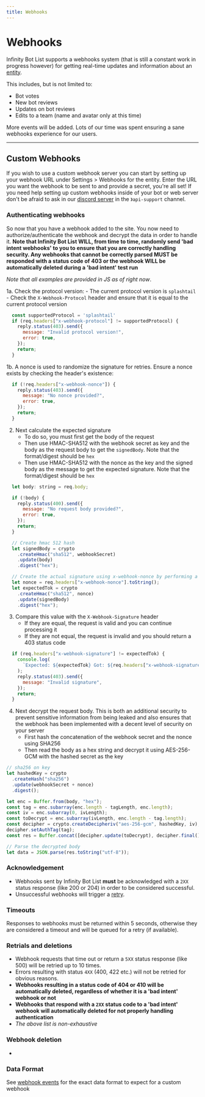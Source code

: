 ```yaml
---
title: Webhooks
---
```


# Webhooks

Infinity Bot List supports a webhooks system (that is still a constant work in progress however) for getting real-time updates and information about an [entity](./entity).

This includes, but is not limited to:

- Bot votes
- New bot reviews
- Updates on bot reviews
- Edits to a team (name and avatar only at this time)

More events will be added. Lots of our time was spent ensuring a sane webhooks experience for our users.

---

## Custom Webhooks

If you wish to use a custom webhook server you can start by setting up your webhook URL under Settings > Webhooks for the entity. Enter the URL you want the webhook to be sent to and provide a secret, you're all set! If you need help setting up custom webhooks inside of your bot or web server don't be afraid to ask in our [discord server](https://infinitybotlist.com/join) in the `》api-support` channel.

### Authenticating webhooks

So now that you have a webhook added to the site. You now need to authorize/authenticate the webhook and decrypt the data in order to handle it. **Note that Infinity Bot List WILL, from time to time, randomly send 'bad intent webhooks' to you to ensure that you are correctly handling security. Any webhooks that cannot be correctly parsed MUST be responded with a status code of 403 or the webhook WILL be automatically deleted during a 'bad intent' test run**

*Note that all examples are provided in JS as of right now*.

1a. Check the protocol version:
	- The current protocol version is `splashtail`
	- Check the `X-Webhook-Protocol` header and ensure that it is equal to the current protocol version

```js
  const supportedProtocol = 'splashtail'
  if (req.headers["x-webhook-protocol"] != supportedProtocol) {
    reply.status(403).send({
      message: "Invalid protocol version!",
      error: true,
    });
    return;
  }
```

1b. A nonce is used to randomize the signature for retries. Ensure a nonce exists by checking the header's existence:

```js
  if (!req.headers["x-webhook-nonce"]) {
    reply.status(403).send({
      message: "No nonce provided?",
      error: true,
    });
    return;
  }
```

2. Next calculate the expected signature
	- To do so, you must first get the body of the request
	- Then use HMAC-SHA512 with the webhook secret as key and the body as the request body to get the ``signedBody``. Note that the format/digest should be ``hex``
	- Then use HMAC-SHA512 with the nonce as the key and the signed body as the message to get the expected signature. Note that the format/digest should be ``hex``

```js
  let body: string = req.body;

  if (!body) {
    reply.status(400).send({
      message: "No request body provided?",
      error: true,
    });
    return;
  }

  // Create hmac 512 hash
  let signedBody = crypto
    .createHmac("sha512", webhookSecret)
    .update(body)
    .digest("hex");

  // Create the actual signature using x-webhook-nonce by performing a second hmac
  let nonce = req.headers["x-webhook-nonce"].toString();
  let expectedTok = crypto
    .createHmac("sha512", nonce)
    .update(signedBody)
    .digest("hex");
```

3. Compare this value with the ``X-Webhook-Signature`` header
	- If they are equal, the request is valid and you can continue processing it
	- If they are not equal, the request is invalid and you should return a 403 status code

```js
  if (req.headers["x-webhook-signature"] != expectedTok) {
    console.log(
      `Expected: ${expectedTok} Got: ${req.headers["x-webhook-signature"]}`
    );
    reply.status(403).send({
      message: "Invalid signature",
    });
    return;
  }
```

4. Next decrypt the request body. This is both an additional security to prevent sensitive information from being leaked and also ensures that the webhook has been implemented with a decent level of security on your server
	- First hash the concatenation of the webhook secret and the nonce using SHA256
	- Then read the body as a hex string and decrypt it using AES-256-GCM with the hashed secret as the key

```js
// sha256 on key
let hashedKey = crypto
  .createHash("sha256")
  .update(webhookSecret + nonce)
  .digest();

let enc = Buffer.from(body, "hex");
const tag = enc.subarray(enc.length - tagLength, enc.length);
const iv = enc.subarray(0, ivLength);
const toDecrypt = enc.subarray(ivLength, enc.length - tag.length);
const decipher = crypto.createDecipheriv("aes-256-gcm", hashedKey, iv);
decipher.setAuthTag(tag);
const res = Buffer.concat([decipher.update(toDecrypt), decipher.final()]);

// Parse the decrypted body
let data = JSON.parse(res.toString("utf-8"));
```

### Acknowledgement

- Webhooks sent by Infinity Bot List **must** be acknowledged with a `2XX` status response (like 200 or 204) in order to be considered successful.
- Unsuccessful webhooks will trigger a [retry](#retrial).

### Timeouts

Responses to webhooks must be returned within 5 seconds, otherwise they are considered a timeout and will be queued for a retry (if available).

### Retrials and deletions

- Webhook requests that time out or return a `5XX` status response (like 500) will be retried up to 10 times.
- Errors resulting with status `4XX` (400, 422 etc.) will not be retried for obvious reasons.
- **Webhooks resulting in a status code of 404 or 410 will be automatically deleted, regardless of whether it is a 'bad intent' webhook or not**
- **Webhooks that respond with a `2XX` status code to a 'bad intent' webhook will automatically deleted for not properly handling authentication**
- *The above list is non-exhaustive*

### Webhook deletion

- 

### Data Format

See [webhook events](https://spider.infinitybots.gg/docs#tag--Webhooks) for the exact data format to expect for a custom webhook
